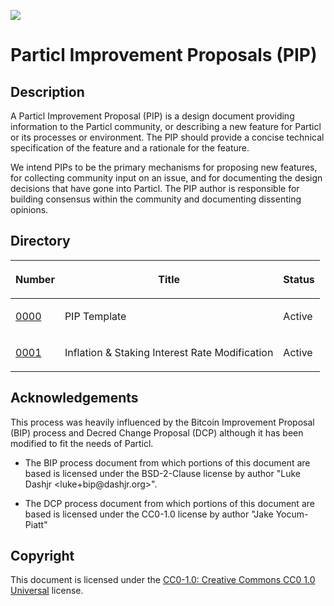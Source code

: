 <img src="https://github.com/particl/branding/blob/master/Logos/particl_logo.svg" />

=Particl Improvement Proposals (PIP)=

==Description==
A Particl Improvement Proposal (PIP) is a design document providing information to the Particl community, or describing a new feature for Particl or its processes or environment. The PIP should provide a concise technical specification of the feature and a rationale for the feature.

We intend PIPs to be the primary mechanisms for proposing new features, for collecting community input on an issue, and for documenting the design decisions that have gone into Particl. The PIP author is responsible for building consensus within the community and documenting dissenting opinions.

==Directory==

{|class="wikitable sortable" style="width: auto; text-align: center;"
!Number!!Title!!Status
|-
|[[./pip-0000/pip-0000.mediawiki|0000]]||PIP Template||Active
|-
|[[./pip-0001/pip-0001.mediawiki|0001]]||Inflation & Staking Interest Rate Modification||Active
|}

==Acknowledgements==

This process was heavily influenced by the Bitcoin Improvement Proposal (BIP)
process and Decred Change Proposal (DCP) although it has been modified to fit the needs of Particl.  

* The BIP process document from which portions of this document are based is licensed under the BSD-2-Clause license by author "Luke Dashjr &lt;luke+bip@dashjr.org&gt;".

* The DCP process document from which portions of this document are based is licensed under the CC0-1.0 license by author "Jake Yocum-Piatt"

==Copyright==

This document is licensed under the
[https://creativecommons.org/publicdomain/zero/1.0 CC0-1.0: Creative Commons CC0 1.0 Universal]
license.
